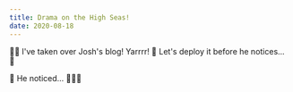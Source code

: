 ```yaml
---
title: Drama on the High Seas!
date: 2020-08-18
---
```


🏴‍☠️ I've taken over Josh's blog! Yarrrr! 🌊 Let's deploy it before he notices... 🦜

💩 He noticed... 🤦🏻‍♀️
